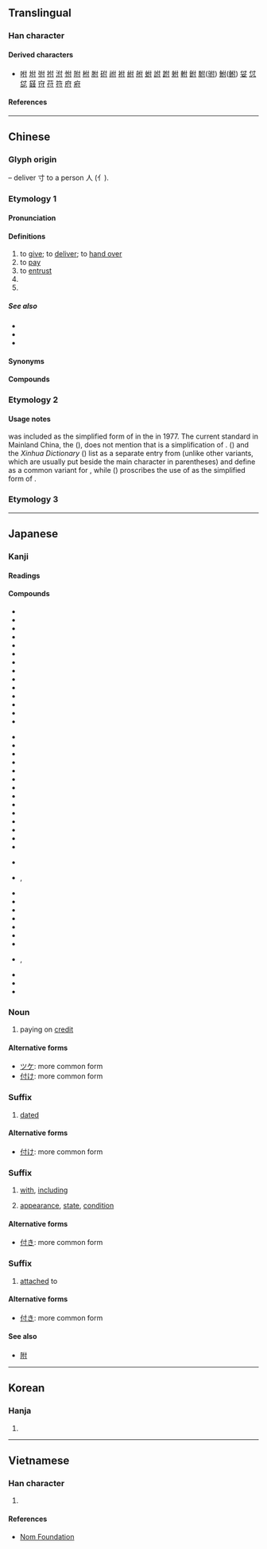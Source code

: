 {{also|村|代}}
{{character info}}
==Translingual==

===Han character===
{{Han char|rn=9|rad=人|as=03|sn=5|four=24200|canj=ODI|ids=⿰亻寸}}

====Derived characters====
* [[咐]] [[坿]] [[弣]] [[拊]] [[泭]] [[㤔]] [[附]] [[柎]] [[胕]] [[䂤]] [[祔]] [[袝]] [[紨]] [[䑧]] [[蚹]] [[詂]] [[跗]] [[䠵]] [[軵]] [[鉜]] [[駙]]([[驸]]) [[鮒]]([[鲋]]) [[姇]] [[怤]] [[㖚]] [[䵾]] [[𡧛]] [[苻]] [[符]] [[府]] [[㾈]]

====References====
{{Han ref|kx=0092.120|dkj=00373|dj=0196.020|hdz=10112.050|uh=4ED8}}

----

==Chinese==
{{zh-forms}}

===Glyph origin===
{{Han etym}}
{{Han compound|人|alt1=亻|t1=person|寸|t2=hand|ls=ic}} – deliver 寸 to a person 人 (亻).

===Etymology 1===

====Pronunciation====
{{zh-pron
|m=fù
|c=fu6
|c-t=fu5
|g=fu4
|h=pfs=fu;gd=fu4
|md=hó
|mn=ml,jj,tw:hù
|mn-t=hu3
|w=
|mc=y
|oc=y
|ma=
|cat=v,pn
}}

====Definitions====
{{zh-hanzi}}

# to [[give]]; to [[deliver]]; to [[hand over]]
# to [[pay]]
# to [[entrust]]
# {{zh-alt-form|副|a [[pair]]; a [[set]]; {{n-g|a classifier for facial expressions}}}}
# {{surname|zh}}

=====See also=====
* {{zh-l|給錢}}
* {{zh-l|納}}
* {{zh-l|支付}}

==== Synonyms ====
{{zh-dial|付}}

====Compounds====
{{zh-der|乾回付|分期付款|付之烏有|付合|償付|付方|代付|付給|委付|付之流水|天付良緣|付諸實施|付丙丁|付印|付款人|付之一哂|付托|付丙|付耳|付與|匯付|付之一嘆|付諸洪喬|付之一炬|付能|付清|付衣缽|分付|付畀|付諸不理|付諸東流|付費|付託|付諸流水|付排|付之春夢|對付|付梓|付之闕如|付出|不付得|劄付|付足|不付能|墊付|付款|不付能勾|付帳|付之東流|囑付|兌付|付之一笑|保險給付|付刊|付諸一炬|付訖|付郵|付錢|交付|死亡給付|暗付|應付裕如|應付票據|札付|支付|盡付闕如|撥付|應付自如|窮於應付|掛失止付|應付帳款|窨付|移轉支付|祝付|盡付東流|現金給付|支付命令|拒付|應付|拒絕承付|止付|發付|抽付|押付|零付款|託付|責付|給付|零存整付|覷付|繳付|補償支付|醫療給付|見付|預付|過付|預付卡|付崗|付家灣|付寨|付家堰}}

{{zh-cat|Elementary}}

===Etymology 2===
{{zh-see|傅|ss}}

====Usage notes====
{{lang|zh|付}} was included as the simplified form of {{l|zh|傅}} in the {{w|Second round of simplified Chinese characters|second round of simplification}} in 1977. The current standard in Mainland China, the {{w|Table of General Standard Chinese Characters}} ({{w2|zh|通用规范汉字表}}), does not mention that {{lang|zh|付}} is a simplification of {{l|zh|傅}}. ''{{w|A Dictionary of Current Chinese}}'' ({{w2|zh|现代汉语词典}}) and the ''Xinhua Dictionary'' ({{w2|zh|新华字典}}) list {{lang|zh|付}} as a separate entry from {{l|zh|傅}} (unlike other variants, which are usually put beside the main character in parentheses) and define {{lang|zh|付}} as a common variant for {{l|zh|傅}}, while ''{{w|Xiandai Hanyu Guifan Cidian}}'' ({{w2|zh|pref=《|现代汉语规范词典|suf=》}}) proscribes the use of {{lang|zh|付}} as the simplified form of {{l|zh|傅}}.

===Etymology 3===
{{zh-see|副|ssv}}

----

==Japanese==

===Kanji===
{{ja-kanji|grade=4|rs=人03}}

====Readings====
{{ja-readings
|goon=ふ
|kanon=ふ
|kun=つ-ける, つ-け, つ-く, つ-き
}}

====Compounds====
{{top3}}
* {{ja-r|付ける|つける|attach, affix}}
* {{ja-r|付ける|-つける|be accustomed to}}
* {{ja-r|付ける|-づける|give, impart}}
* {{ja-r|付け|つけ|bill, account}}
* {{ja-r|付け|つけ-|attached, fixed}}
* {{ja-r|付け|-つけ|one's favorite}}
* {{ja-r|付け|-づけ|attaching, affixing}}
* {{ja-r|付く|つく|be attached}}
* {{ja-r|付く|-づく|gain, become}}
* {{ja-r|付き|つき|ability to stick}}
* {{ja-r|付き|-つき|with, including}}
* {{ja-r|付き|-づき|attached to}}
* {{ja-r|付%加|ふ%か|addition, annexation}}
* {{ja-r|付%記|ふ%き|addition, appendix, note}}
{{mid3}}
* {{ja-r|付%近|ふ%きん|neighborhood, vicinity}}
* {{ja-r|付%言|ふ%きん|saying in addition, postscript}}
* {{ja-r|付%図|ふ%ず|attached map, plan, diagram or chart}}
* {{ja-r|付%随|ふ%ずい|incident to, attaching to, annexed to}}
* {{ja-r|付%則|ふ%そく|additional rules, bylaws}}
* {{ja-r|付%属|ふ%ぞく|attached, belonging, included}}
* {{ja-r|付%帯|ふ%たい|incidental, ancillary, accessory}}
* {{ja-r|付%着|ふ%ちゃく|sticking to, clinging to, adhesion}}
* {{ja-r|付%与|ふ%よ|grant, allowance, endowment}}
* {{ja-r|付%録|ふ%ろく|appendix, supplement, annex}}
* {{ja-r|還%付|かん%ぷ|return, restoration}}
* {{ja-r|寄%付|き%ふ|contribution, donation}}
* {{ja-r|給%付|きゅう%ふ|provision, benefit}}
* {{ja-r|交%付|こう%ふ|delivering, handing over}}
{{mid3}}
* {{ja-r|送%付|そう%ふ|sending, forwarding}}
* {{ja-r|貼%付|ちょう%ふ}}, {{ja-r|貼%付|てん%ぷ|pasting, paste, appending}}
* {{ja-r|添%付|てん%ぷ|attachment, appendix}}
* {{ja-r|納%付|のう%ふ|payment, supply}}
* {{ja-r|配%付|はい%ふ|distributing, dealing out, apportionment}}
* {{ja-r|受%付|うけ%つけ|reception, information desk}}
* {{ja-r|受%付%中|うけ%つけ%ちゅう|currently accepting}}
* {{ja-r|貸%付|かし%つけ|loan}}
* {{ja-r|外%付|そと%づけ|attached outside, external}}
* {{ja-r|根%付|ね%つけ}}, {{ja-r|根%付|ね%づけ|[[netsuke]], small sculptures popular during the Edo period}}
* {{ja-r|番%付|ばん%づけ|ranking of entertainers}}
* {{ja-r|日%付|ひ%づけ|date, dating}}
* {{ja-r|八%日%付|よう%か%-づけ|dated the eighth}}
{{bottom}}

===Noun===
{{ja-noun|つけ}}

# paying on [[credit]]

====Alternative forms====
* [[ツケ]]: more common form
* [[付け]]: more common form

===Suffix===
{{ja-pos|づけ|suffix}}

# [[dated]]

====Alternative forms====
* [[付け]]: more common form

===Suffix===
{{ja-pos|つき|suffix}}

# [[with]], [[including]]
#: {{ja-usex|[[BD]]%'''付'''|ブルーレイ%-'''つき'''|with Blu-Ray disc included}}
# [[appearance]], [[state]], [[condition]]

====Alternative forms====
* [[付き]]: more common form

===Suffix===
{{ja-pos|づき|suffix}}

# [[attached]] to

====Alternative forms====
* [[付き]]: more common form

====See also====
* [[附]]

----

==Korean==

===Hanja===
{{ko-hanja|부}}

# {{rfdef|ko|sort=人03}}

----

==Vietnamese==

===Han character===
{{vi-readings|reading=[[phó]], [[phú]], [[pho]]|rs=人03}}

# {{rfdef|vi|sort=人03}}

====References====
* [http://nomfoundation.org/common/nom_details.php?codepoint=4ed8 Nom Foundation]